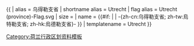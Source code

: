 {{ {{{1<noinclude>|country showdata</noinclude>}}}
| alias = 乌得勒支省
| shortname alias = Utrecht
| flag alias = Utrecht (province)-Flag.svg
| size = {{{size|}}}
| name = {{#if: {{{name|}}} | {{{name|}}} | -{zh-cn:乌得勒支省; zh-tw:烏特勒支省; zh-hk:烏德勒支省}- }}
<noinclude>
| templatename = Utrecht
</noinclude>
}}<noinclude>
[[Category:荷兰行政区划资料模板]]
</noinclude>